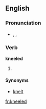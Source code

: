 ==English==
===Pronunciation===
* {{enPR|nēld}}, {{IPA|/niːld/}}, {{SAMPA|/ni:ld/}}
*: {{rhymes|iːld}}

===Verb===
'''kneeled'''

# {{past of|[[kneel]]}}

====Synonyms====
*[[knelt]]

[[fr:kneeled]]